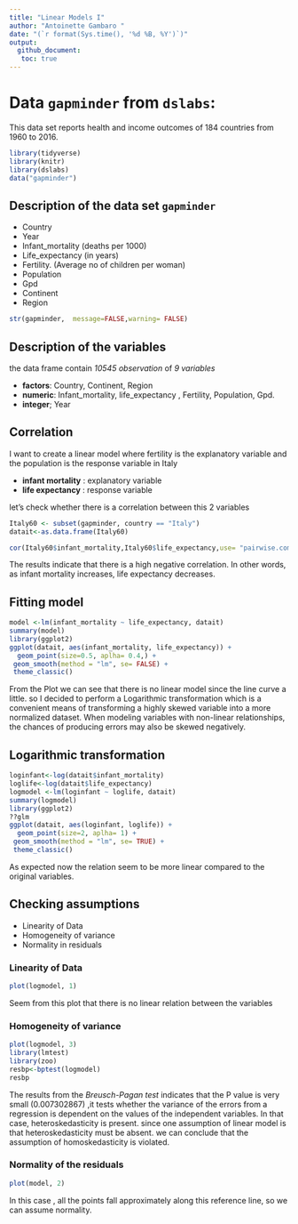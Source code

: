 ```yaml
---
title: "Linear Models I"
author: "Antoinette Gambaro "
date: "(`r format(Sys.time(), '%d %B, %Y')`)"
output: 
  github_document:
   toc: true
---
```




# Data `gapminder` from `dslabs`:
This data set reports health and income outcomes of 184 countries from 1960 to 2016. 


```r
library(tidyverse)
library(knitr)
library(dslabs)
data("gapminder")
```

## Description of the data set `gapminder`

* Country
* Year
* Infant_mortality (deaths per 1000)
* Life_expectancy (in years)
* Fertility. (Average no of children per woman)
* Population
* Gpd
* Continent
* Region

```r

str(gapminder,  message=FALSE,warning= FALSE)
```

## Description of the variables 
the data frame contain *10545 observation* of *9 variables* 

* **factors**: Country, Continent, Region
* **numeric**: Infant_mortality, life_expectancy , Fertility, Population, Gpd. 
* **integer**; Year 

## Correlation

I want to create a linear model where fertility is the explanatory variable and the population is the response variable  in Italy 

* **infant mortality** : explanatory variable
* **life expectancy** : response variable

let's check whether there is a correlation between this  2 variables

```r
Italy60 <- subset(gapminder, country == "Italy")
datait<-as.data.frame(Italy60)

```

```r
cor(Italy60$infant_mortality,Italy60$life_expectancy,use= "pairwise.complete.obs")
```
The results indicate that there is a high negative correlation. In other words, as infant mortality increases, life expectancy decreases. 

## Fitting model 

```r
model <-lm(infant_mortality ~ life_expectancy, datait)
summary(model)
library(ggplot2)
ggplot(datait, aes(infant_mortality, life_expectancy)) +
  geom_point(size=0.5, aplha= 0.4,) +
 geom_smooth(method = "lm", se= FALSE) +
 theme_classic()
```
From the Plot we can see that there is no linear model since the line curve a little. 
so I decided to perform a Logarithmic transformation which is a convenient means of transforming a highly skewed variable into a more normalized dataset. When modeling variables with non-linear relationships, the chances of producing errors may also be skewed negatively.

## Logarithmic transformation
```r
loginfant<-log(datait$infant_mortality)
loglife<-log(datait$life_expectancy)
logmodel <-lm(loginfant ~ loglife, datait)
summary(logmodel)
library(ggplot2)
??glm
ggplot(datait, aes(loginfant, loglife)) +
  geom_point(size=2, aplha= 1) +
 geom_smooth(method = "lm", se= TRUE) +
 theme_classic()
```
As expected now the relation seem to be more linear compared to the original variables.

## Checking assumptions 

* Linearity of Data
* Homogeneity of variance
* Normality in residuals

### Linearity of Data
``` r
plot(logmodel, 1)
```


Seem from this plot that there is no linear relation between the variables 

### Homogeneity of variance

``` r
plot(logmodel, 3)
library(lmtest)
library(zoo)
resbp<-bptest(logmodel)
resbp
```

The results from the *Breusch-Pagan test* indicates that the P value is very small (0.007302867) ,it tests whether the variance of the errors from a regression is dependent on the values of the independent variables. In that case, heteroskedasticity is present. since one assumption of linear model is that heteroskedasticity must be absent. we can conclude that the assumption of homoskedasticity is violated. 

### Normality of the residuals

``` r
plot(model, 2)
```


In this case , all the points fall approximately along this reference line, so we can assume normality. 










